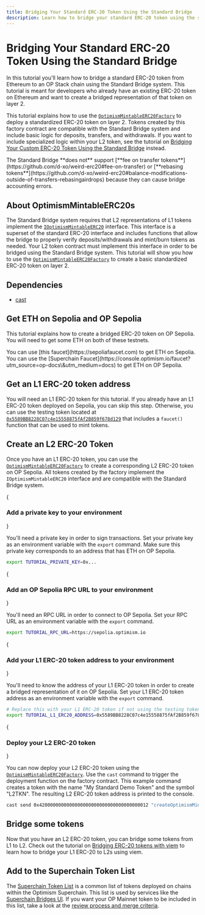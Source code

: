 ```yaml
---
title: Bridging Your Standard ERC-20 Token Using the Standard Bridge
description: Learn how to bridge your standard ERC-20 token using the standard bridge.
---
```





# Bridging Your Standard ERC-20 Token Using the Standard Bridge

In this tutorial you'll learn how to bridge a standard ERC-20 token from Ethereum to an OP Stack chain using the Standard Bridge system.
This tutorial is meant for developers who already have an existing ERC-20 token on Ethereum and want to create a bridged representation of that token on layer 2.

This tutorial explains how to use the [`OptimismMintableERC20Factory`](https://github.com/ethereum-optimism/optimism/blob/develop/packages/contracts-bedrock/src/universal/OptimismMintableERC20Factory.sol) to deploy a standardized ERC-20 token on layer 2.
Tokens created by this factory contract are compatible with the Standard Bridge system and include basic logic for deposits, transfers, and withdrawals.
If you want to include specialized logic within your L2 token, see the tutorial on [Bridging Your Custom ERC-20 Token Using the Standard Bridge](./standard-bridge-custom-token) instead.

<Info>
  The Standard Bridge **does not** support [**fee on transfer tokens**](https://github.com/d-xo/weird-erc20#fee-on-transfer) or [**rebasing tokens**](https://github.com/d-xo/weird-erc20#balance-modifications-outside-of-transfers-rebasingairdrops) because they can cause bridge accounting errors.
</Info>

## About OptimismMintableERC20s

The Standard Bridge system requires that L2 representations of L1 tokens implement the [`IOptimismMintableERC20`](https://github.com/ethereum-optimism/optimism/blob/v1.12.0/packages/contracts-bedrock/src/universal/OptimismMintableERC20.sol) interface.
This interface is a superset of the standard ERC-20 interface and includes functions that allow the bridge to properly verify deposits/withdrawals and mint/burn tokens as needed.
Your L2 token contract must implement this interface in order to be bridged using the Standard Bridge system.
This tutorial will show you how to use the [`OptimismMintableERC20Factory`](https://github.com/ethereum-optimism/optimism/blob/develop/packages/contracts-bedrock/src/universal/OptimismMintableERC20Factory.sol) to create a basic standardized ERC-20 token on layer 2.

## Dependencies

*   [cast](https://book.getfoundry.sh/getting-started/installation)

## Get ETH on Sepolia and OP Sepolia

This tutorial explains how to create a bridged ERC-20 token on OP Sepolia.
You will need to get some ETH on both of these testnets.

<Info>
  You can use [this faucet](https://sepoliafaucet.com) to get ETH on Sepolia.
  You can use the [Superchain Faucet](https://console.optimism.io/faucet?utm_source=op-docs\&utm_medium=docs) to get ETH on OP Sepolia.
</Info>

## Get an L1 ERC-20 token address

You will need an L1 ERC-20 token for this tutorial.
If you already have an L1 ERC-20 token deployed on Sepolia, you can skip this step.
Otherwise, you can use the testing token located at [`0x5589BB8228C07c4e15558875fAf2B859f678d129`](https://sepolia.etherscan.io/address/0x5589BB8228C07c4e15558875fAf2B859f678d129) that includes a `faucet()` function that can be used to mint tokens.

## Create an L2 ERC-20 Token

Once you have an L1 ERC-20 token, you can use the [`OptimismMintableERC20Factory`](https://github.com/ethereum-optimism/optimism/blob/develop/packages/contracts-bedrock/src/universal/OptimismMintableERC20Factory.sol) to create a corresponding L2 ERC-20 token on OP Sepolia.
All tokens created by the factory implement the `IOptimismMintableERC20` interface and are compatible with the Standard Bridge system.

<Steps>
  {<h3>Add a private key to your environment</h3>}

  You'll need a private key in order to sign transactions.
  Set your private key as an environment variable with the `export` command.
  Make sure this private key corresponds to an address that has ETH on OP Sepolia.

  ```bash
  export TUTORIAL_PRIVATE_KEY=0x...
  ```

  {<h3>Add an OP Sepolia RPC URL to your environment</h3>}

  You'll need an RPC URL in order to connect to OP Sepolia.
  Set your RPC URL as an environment variable with the `export` command.

  ```bash
export TUTORIAL_RPC_URL=https://sepolia.optimism.io
```

  {<h3>Add your L1 ERC-20 token address to your environment</h3>}

  You'll need to know the address of your L1 ERC-20 token in order to create a bridged representation of it on OP Sepolia.
  Set your L1 ERC-20 token address as an environment variable with the `export` command.

  ```bash
# Replace this with your L1 ERC-20 token if not using the testing token!
export TUTORIAL_L1_ERC20_ADDRESS=0x5589BB8228C07c4e15558875fAf2B859f678d129
```

  {<h3>Deploy your L2 ERC-20 token</h3>}

  You can now deploy your L2 ERC-20 token using the [`OptimismMintableERC20Factory`](https://github.com/ethereum-optimism/optimism/blob/develop/packages/contracts-bedrock/src/universal/OptimismMintableERC20Factory.sol).
  Use the `cast` command to trigger the deployment function on the factory contract.
  This example command creates a token with the name "My Standard Demo Token" and the symbol "L2TKN".
  The resulting L2 ERC-20 token address is printed to the console.

  ```bash
cast send 0x4200000000000000000000000000000000000012 "createOptimismMintableERC20(address,string,string)" $TUTORIAL_L1_ERC20_ADDRESS "My Standard Demo Token" "L2TKN" --private-key $TUTORIAL_PRIVATE_KEY --rpc-url $TUTORIAL_RPC_URL --json | jq -r '.logs[0].topics[2]' | cast parse-bytes32-address
```
</Steps>

## Bridge some tokens

Now that you have an L2 ERC-20 token, you can bridge some tokens from L1 to L2.
Check out the tutorial on [Bridging ERC-20 tokens with viem](./cross-dom-bridge-erc20) to learn how to bridge your L1 ERC-20 to L2s using viem.

## Add to the Superchain Token List

The [Superchain Token List](https://github.com/ethereum-optimism/ethereum-optimism.github.io#readme) is a common list of tokens deployed on chains within the Optimism Superchain.
This list is used by services like the [Superchain Bridges UI](https://app.optimism.io/bridge?utm_source=op-docs\&utm_medium=docs).
If you want your OP Mainnet token to be included in this list, take a look at the [review process and merge criteria](https://github.com/ethereum-optimism/ethereum-optimism.github.io#review-process-and-merge-criteria).
